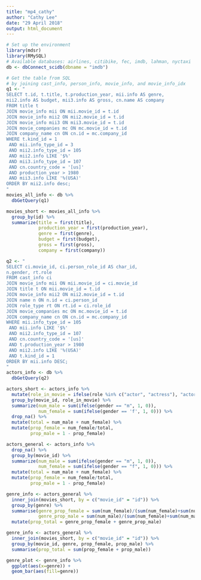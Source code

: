 ```yaml
---
title: "mp4_cathy"
author: "Cathy Lee"
date: "29 April 2018"
output: html_document
---
```


```r
# Set up the environment
library(mdsr)
library(RMySQL)
# Available databases: airlines, citibike, fec, imdb, lahman, nyctaxi
db <- dbConnect_scidb(dbname = "imdb")
```

```r
# Get the table from SQL
# by joining cast_info, person_info, movie_info, and movie_info_idx
q1 <- "
SELECT t.id, t.title, t.production_year, mii.info AS genre,
mii2.info AS budget, mii3.info AS gross, cn.name AS company
FROM title t 
JOIN movie_info mii ON mii.movie_id = t.id
JOIN movie_info mii2 ON mii2.movie_id = t.id
JOIN movie_info mii3 ON mii3.movie_id = t.id
JOIN movie_companies mc ON mc.movie_id = t.id
JOIN company_name cn ON cn.id = mc.company_id
WHERE t.kind_id = 1
 AND mii.info_type_id = 3
 AND mii2.info_type_id = 105
 AND mii2.info LIKE '$%'
 AND mii3.info_type_id = 107
 AND cn.country_code = '[us]'
 AND production_year > 1980
 AND mii3.info LIKE '%(USA)'
ORDER BY mii2.info desc;
"
movies_all_info <- db %>%
  dbGetQuery(q1)
```

```r
movies_short <- movies_all_info %>%
  group_by(id) %>%
  summarize(title = first(title),
            production_year = first(production_year),
            genre = first(genre),
            budget = first(budget),
            gross = first(gross),
            company = first(company))
```

```r
q2 <- "
SELECT ci.movie_id, ci.person_role_id AS char_id, 
n.gender, rt.role 
FROM cast_info ci
JOIN movie_info mii ON mii.movie_id = ci.movie_id
JOIN title t ON mii.movie_id = t.id
JOIN movie_info mii2 ON mii2.movie_id = t.id
JOIN name n ON n.id = ci.person_id
JOIN role_type rt ON rt.id = ci.role_id
JOIN movie_companies mc ON mc.movie_id = t.id
JOIN company_name cn ON cn.id = mc.company_id
WHERE mii.info_type_id = 105
 AND mii.info LIKE '$%'
 AND mii2.info_type_id = 107
 AND cn.country_code = '[us]'
 AND t.production_year > 1980
 AND mii2.info LIKE '%(USA)'
 AND t.kind_id = 1
ORDER BY mii.info DESC;
"
actors_info <- db %>%
  dbGetQuery(q2)
```

```r
actors_short <- actors_info %>%
  mutate(role_in_movie = ifelse(role %in% c("actor", "actress"), "actor/actress", role)) %>%
  group_by(movie_id, role_in_movie) %>%
  summarize(num_male = sum(ifelse(gender == "m", 1, 0)),
            num_female = sum(ifelse(gender == 'f', 1, 0))) %>%
  drop_na() %>%
  mutate(total = num_male + num_female) %>%
  mutate(prop_female = num_female/total,
         prop_male = 1 - prop_female)
```

```r
actors_general <- actors_info %>%
  drop_na() %>%
  group_by(movie_id) %>%
  summarize(num_male = sum(ifelse(gender == "m", 1, 0)),
            num_female = sum(ifelse(gender == "f", 1, 0))) %>%
  mutate(total = num_male + num_female) %>%
  mutate(prop_female = num_female/total,
         prop_male = 1 - prop_female) 
```

```r
genre_info <- actors_general %>%
  inner_join(movies_short, by = c("movie_id" = "id")) %>%
  group_by(genre) %>%
  summarise(genre_prop_female = sum(num_female)/(sum(num_female)+sum(num_male)),
            genre_prop_male = sum(num_male)/(sum(num_female)+sum(num_male))) %>%
  mutate(prop_total = genre_prop_female + genre_prop_male)
```

```r
genre_info <- actors_general %>%
  inner_join(movies_short, by = c("movie_id" = "id")) %>%
  group_by(movie_id, genre, prop_female, prop_male) %>%
  summarise(prop_total = sum(prop_female + prop_male))
```

```r
genre_plot <- genre_info %>% 
  ggplot(aes(x=genre)) +
  geom_bar(aes(fill=genre))
```